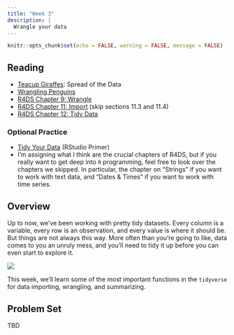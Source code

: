```yaml
---
title: "Week 3"
description: |
  Wrangle your data
---
```


```r
knitr::opts_chunk$set(echo = FALSE, warning = FALSE, message = FALSE)
```

## Reading

- [Teacup Giraffes](https://tinystats.github.io/teacups-giraffes-and-statistics/04_variance.html): Spread of the Data
- [Wrangling Penguins](https://allisonhorst.shinyapps.io/dplyr-learnr/)
-   [R4DS Chapter 9: Wrangle](https://r4ds.had.co.nz/wrangle-intro.html)
-   [R4DS Chapter 11: Import](https://r4ds.had.co.nz/data-import.html) (skip sections 11.3 and 11.4)
- [R4DS Chapter 12: Tidy Data](https://r4ds.had.co.nz/tidy-data.html)


### Optional Practice

- [Tidy Your Data](https://rstudio.cloud/learn/primers/4) (RStudio Primer)
- I'm assigning what I think are the crucial chapters of R4DS, but if you really want to get deep into `R` programming, feel free to look over the chapters we skipped. In particular, the chapter on "Strings" if you want to work with text data, and "Dates & Times" if you want to work with time series.


## Overview

Up to now, we've been working with pretty tidy datasets. Every column is a variable, every row is an observation, and every value is where it should be. But things are not always this way. More often than you're going to like, data comes to you an unruly mess, and you'll need to tidy it up before you can even start to explore it.

![](img/horst_tidyverse.jpg)

This week, we'll learn some of the most important functions in the `tidyverse` for data importing, wrangling, and summarizing.

## Problem Set

TBD